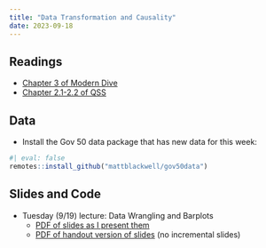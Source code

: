 ```yaml
---
title: "Data Transformation and Causality"
date: 2023-09-18
---
```



## Readings 

- [Chapter 3 of Modern Dive](https://moderndive.com/3-wrangling.html)
- [Chapter 2.1-2.2 of QSS](https://press.princeton.edu/books/hardcover/9780691222271/quantitative-social-science)


## Data

- Install the Gov 50 data package that has new data for this week:
```r
#| eval: false
remotes::install_github("mattblackwell/gov50data")
```

## Slides and Code


- Tuesday (9/19) lecture: Data Wrangling and Barplots
  - [PDF of slides as I present them](/slides/05_data_wrangling.pdf)
  - [PDF of handout version of slides](/slides/05_data_wrangling_handout.pdf) (no incremental slides)
  <!-- - Code: [`news.Rmd`](/files/code/news.Rmd)  -->

<!-- - Thursday (9/21) lecture: Causality -->
<!--   - [PDF of slides as I present them](/slides/06_causality.pdf) -->
<!--   - [PDF of handout version of slides](/slides/06_causality_handout.pdf) (no incremental slides) -->
<!--   - Code: [`transphobia.Rmd`](/files/code/transphobia.Rmd) -->
